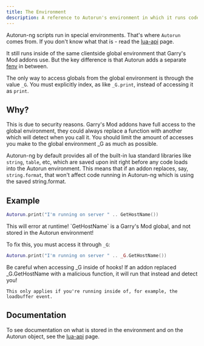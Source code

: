 ```yaml
---
title: The Environment
description: A reference to Autorun's environment in which it runs code.
---
```



Autorun-ng scripts run in special environments. That's where `Autorun` comes from. If you don't know what that is - read the [lua-api](/Autorun-ng/reference/lua-api) page.

It still runs inside of the same clientside global environment that Garry's Mod addons use. But the key difference is that Autorun adds a separate [fenv](https://www.lua.org/pil/14.3.html) in between.

The only way to access globals from the global environment is through the value `_G`. You must explicitly index, as like `_G.print`, instead of accessing it as `print`.

## Why?

This is due to security reasons. Garry's Mod addons have full access to the global environment, they could always replace a function with another which will detect when you call it.
You should limit the amount of accesses you make to the global environment _G as much as possible.

Autorun-ng by default provides all of the built-in lua standard libraries like `string`, `table`, etc, which are saved upon init right before any code loads into the Autorun environment.
This means that if an addon replaces, say, `string.format`, that won't affect code running in Autorun-ng which is using the saved string.format.

## Example

```lua
Autorun.print("I'm running on server " .. GetHostName())
```

<Aside type="danger">
    This will error at runtime!
    `GetHostName` is a Garry's Mod global, and not stored in the Autorun environment!
</Aside>

To fix this, you must access it through `_G`:

```lua
Autorun.print("I'm running on server " .. _G.GetHostName())
```

<Aside type="caution">
    Be careful when accessing _G inside of hooks!
    If an addon replaced _G.GetHostName with a malicious function, it will run that instead and detect you!

    This only applies if you're running inside of, for example, the loadbuffer event.
</Aside>

## Documentation

To see documentation on what is stored in the environment and on the Autorun object, see the [lua-api](/Autorun-ng/reference/lua-api) page.

